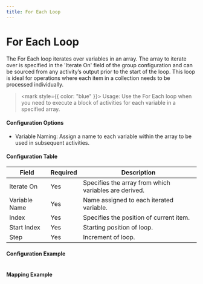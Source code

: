 ```yaml
---
title: For Each Loop
---
```


# For Each Loop

The For Each loop iterates over variables in an array. The array to iterate over is specified in the 'Iterate On' field of the group configuration and can be sourced from any activity’s output prior to the start of the loop. This loop is ideal for operations where each item in a collection needs to be processed individually.

> <mark style={{ color: "blue" }}>
>   Usage: Use the For Each loop when you need to execute a block of activities
>   for each variable in a specified array.
> </mark>

#### Configuration Options

- Variable Naming: Assign a name to each variable within the array to be used in subsequent activities.

#### Configuration Table

| Field         | Required | Description                                           |
| ------------- | -------- | ----------------------------------------------------- |
| Iterate On    | Yes      | Specifies the array from which variables are derived. |
| Variable Name | Yes      | Name assigned to each iterated variable.              |
| Index         | Yes      | Specifies the position of current item.               |
| Start Index   | Yes      | Starting position of loop.                            |
| Step          | Yes      | Increment of loop.                                    |

#### Configuration Example

<figure>
  <img src="/img/assets/image-(28).png" alt=""></img>
  <figcaption></figcaption>
</figure>

#### Mapping Example

<figure>
  <img src="/img/assets/image-(29).png" alt=""></img>
  <figcaption></figcaption>
</figure>
